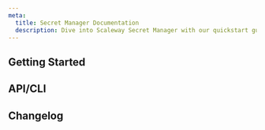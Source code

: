 ```yaml
---
meta:
  title: Secret Manager Documentation
  description: Dive into Scaleway Secret Manager with our quickstart guides, how-tos, and more.
---
```


<ProductHeader
   productName="Secret Manager"
   productLogo="secretManager"
   description="Secret Manager allows you to conveniently store, access, and share sensitive data such as passwords, API keys, and certificates."
   url="/identity-and-access-management/secret-manager/quickstart/"
   label="Secret Manager Quickstart"
/>

## Getting Started

<Grid>
    <SummaryCard
        title="Quickstart"
        icon="rocket"
        description="Learn how to create secrets and versions, in a few steps."
        label="View Quickstart"
        url="/identity-and-access-management/secret-manager/quickstart/"
    />
    <SummaryCard
        title="Concepts"
        icon="info"
        description="Core concepts that give you a better understanding of Secret Manager."
        label="View Concepts"
        url="/identity-and-access-management/secret-manager/concepts/"
    />
    <SummaryCard
        title="How-Tos"
        icon="help-circle-outline"
        description="Learn how to use Secret Manager via the Scaleway console."
        label="View How-Tos"
        url="/identity-and-access-management/secret-manager/how-to/"
    />
    <SummaryCard
        title="Additional Content"
        icon="book-open-outline"
        description="Check out in-depth information about Secret Manager."
        label="View Additional Content"
        url="/identity-and-access-management/secret-manager/reference-content/"
    />
</Grid>

## API/CLI

<Grid>
    <DefaultCard
        title="Creating and migrating a secret into a specific path using the CLI and Go"
        url="/identity-and-access-management/secret-manager/api-cli/create-secret-folder-migrate/"
        label="Read more"
    />
    <DefaultCard
        title="Deploying External Secrets on Kubernetes Kapsule"
        url="/identity-and-access-management/secret-manager/api-cli/external-secrets/"
        label="Read more"
    />
    <DefaultCard
        title="Creating a database credentials secret type"
        url="/identity-and-access-management/secret-manager/api-cli/create-secret-with-type/"
        label="Read more"
    />
</Grid>

<ClickableBanner
    productLogo="cli"
    title="Secret Manager API"
    description="Manage Secret Manager using the Scaleway API."
    url="https://www.scaleway.com/en/developers/api/secret-manager/"
    label="Go to Secret Manager API"
/>

## Changelog

<ChangelogList
    productName="secret-manager"
    numberOfChanges={3}
/>
